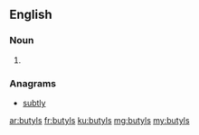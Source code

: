 ==English==

===Noun===
{{head|en}}

# {{plural of|butyl}}

===Anagrams===
* [[subtly#English|subtly]]

[[ar:butyls]]
[[fr:butyls]]
[[ku:butyls]]
[[mg:butyls]]
[[my:butyls]]